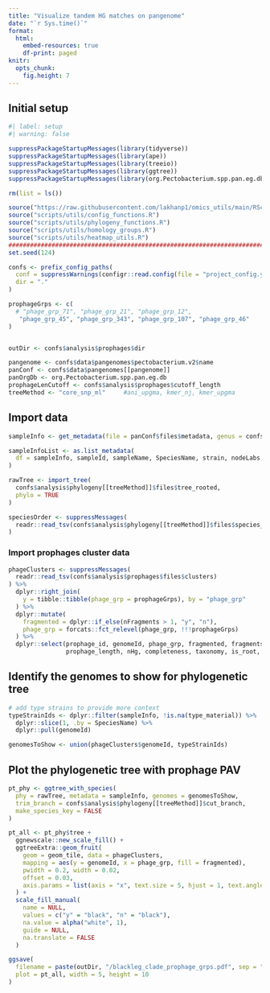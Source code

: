 ```yaml
---
title: "Visualize tandem HG matches on pangenome"
date: "`r Sys.time()`"
format: 
  html: 
    embed-resources: true
    df-print: paged
knitr: 
  opts_chunk:
    fig.height: 7
---
```


## Initial setup

```r
#| label: setup
#| warning: false

suppressPackageStartupMessages(library(tidyverse))
suppressPackageStartupMessages(library(ape))
suppressPackageStartupMessages(library(treeio))
suppressPackageStartupMessages(library(ggtree))
suppressPackageStartupMessages(library(org.Pectobacterium.spp.pan.eg.db))

rm(list = ls())

source("https://raw.githubusercontent.com/lakhanp1/omics_utils/main/RScripts/utils.R")
source("scripts/utils/config_functions.R")
source("scripts/utils/phylogeny_functions.R")
source("scripts/utils/homology_groups.R")
source("scripts/utils/heatmap_utils.R")
################################################################################
set.seed(124)

confs <- prefix_config_paths(
  conf = suppressWarnings(configr::read.config(file = "project_config.yaml")),
  dir = "."
)

prophageGrps <- c(
  # "phage_grp_71", "phage_grp_21", "phage_grp_12",
   "phage_grp_45", "phage_grp_343", "phage_grp_107", "phage_grp_46"
)


outDir <- confs$analysis$prophages$dir

pangenome <- confs$data$pangenomes$pectobacterium.v2$name
panConf <- confs$data$pangenomes[[pangenome]]
panOrgDb <- org.Pectobacterium.spp.pan.eg.db
prophageLenCutoff <- confs$analysis$prophages$cutoff_length
treeMethod <- "core_snp_ml"     #ani_upgma, kmer_nj, kmer_upgma

```

## Import data

```r
sampleInfo <- get_metadata(file = panConf$files$metadata, genus = confs$genus)

sampleInfoList <- as.list_metadata(
  df = sampleInfo, sampleId, sampleName, SpeciesName, strain, nodeLabs, genomeId 
)

rawTree <- import_tree(
  confs$analysis$phylogeny[[treeMethod]]$files$tree_rooted,
  phylo = TRUE
)

speciesOrder <- suppressMessages(
  readr::read_tsv(confs$analysis$phylogeny[[treeMethod]]$files$species_order)
)


```

### Import prophages cluster data

```r
phageClusters <- suppressMessages(
  readr::read_tsv(confs$analysis$prophages$files$clusters)
) %>% 
  dplyr::right_join(
    y = tibble::tibble(phage_grp = prophageGrps), by = "phage_grp"
  ) %>% 
  dplyr::mutate(
    fragmented = dplyr::if_else(nFragments > 1, "y", "n"),
    phage_grp = forcats::fct_relevel(phage_grp, !!!prophageGrps)
  ) %>% 
  dplyr::select(prophage_id, genomeId, phage_grp, fragmented, fragments, nFragments,
                prophage_length, nHg, completeness, taxonomy, is_root, root_id)
```

## Identify the genomes to show for phylogenetic tree

```r

# add type strains to provide more context
typeStrainIds <- dplyr::filter(sampleInfo, !is.na(type_material)) %>%
  dplyr::slice(1, .by = SpeciesName) %>% 
  dplyr::pull(genomeId)

genomesToShow <- union(phageClusters$genomeId, typeStrainIds)
```

## Plot the phylogenetic tree with prophage PAV

```r

pt_phy <- ggtree_with_species(
  phy = rawTree, metadata = sampleInfo, genomes = genomesToShow,
  trim_branch = confs$analysis$phylogeny[[treeMethod]]$cut_branch,
  make_species_key = FALSE
)

pt_all <- pt_phy$tree +
  ggnewscale::new_scale_fill() +
  ggtreeExtra::geom_fruit(
    geom = geom_tile, data = phageClusters,
    mapping = aes(y = genomeId, x = phage_grp, fill = fragmented),
    pwidth = 0.2, width = 0.02,
    offset = 0.03,
    axis.params = list(axis = "x", text.size = 5, hjust = 1, text.angle = 45)
  ) +
  scale_fill_manual(
    name = NULL,
    values = c("y" = "black", "n" = "black"),
    na.value = alpha("white", 1),
    guide = NULL,
    na.translate = FALSE
  )

ggsave(
  filename = paste(outDir, "/blackleg_clade_prophage_grps.pdf", sep = ""),
  plot = pt_all, width = 5, height = 10
)
```

